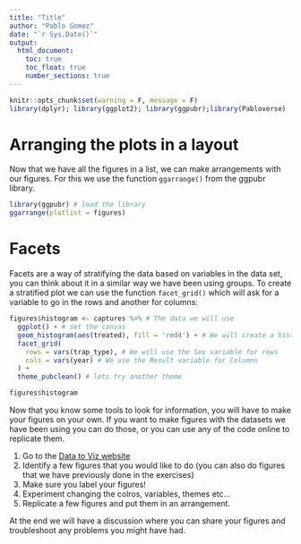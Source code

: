 ```yaml
---
title: "Title"
author: "Pablo Gomez"
date: "`r Sys.Date()`"
output:
  html_document:
    toc: true
    toc_float: true
    number_sections: true
---
```


```r
knitr::opts_chunk$set(warning = F, message = F)
library(dplyr); library(ggplot2); library(ggpubr);library(Pabloverse)
```


# Arranging the plots in a layout

Now that we have all the figures in a list, we can make arrangements with our figures. For this we use the function `ggarrange()` from the ggpubr library.  

```r
library(ggpubr) # load the library
ggarrange(plotlist = figures)
```


# Facets

Facets are a way of stratifying the data based on variables in the data set, you can think about it in a similar way we have been using groups. To create a stratified plot we can use the function `facet_grid()` which will ask for a variable to go in the rows and another for columns:

```r
figures$histogram <- captures %>% # The data we will use 
  ggplot() + # set the canvas
  geom_histogram(aes(treated), fill = 'red4') + # We will create a histogram of the Age
  facet_grid(
    rows = vars(trap_type), # We will use the Sex variable for rows
    cols = vars(year) # We use the Result variable for Columns
  ) +
  theme_pubclean() # lets try another theme

figures$histogram
```


Now that you know some tools to look for information, you will have to make your figures on your own. If you want to make figures with the datasets we have been using you can do those, or you can use any of the code online to replicate them.  

1. Go to the [Data to Viz website](https://www.data-to-viz.com)
2. Identify a few figures that you would like to do (you can also do figures that we have previously done in the exercises)
3. Make sure you label your figures!
4. Experiment changing the colros, variables, themes etc...
5. Replicate a few figures and put them in an arrangement.

At the end we will have a discussion where you can share your figures and troubleshoot any problems you might have had.  


